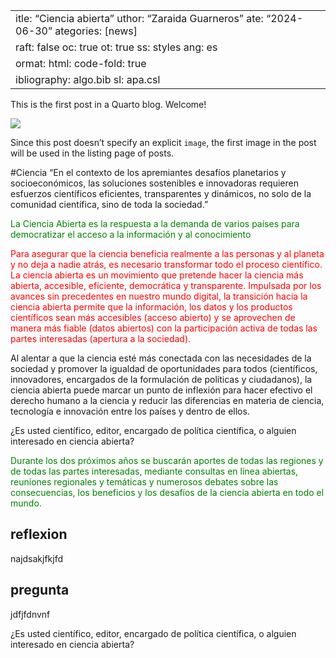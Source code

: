 |                                                                                          |
|-----|
| itle: "Ciencia abierta" uthor: "Zaraida Guarneros" ate: "2024-06-30" ategories: \[news\] |
| raft: false oc: true ot: true ss: styles ang: es                                         |
| ormat: html: code-fold: true                                                             |
| ibliography: algo.bib sl: apa.csl                                                        |

This is the first post in a Quarto blog. Welcome!

![](thumbnail.jpg)

Since this post doesn't specify an explicit `image`, the first image in the post will be used in the listing page of posts.

::: callout-note
#Ciencia "En el contexto de los apremiantes desafíos planetarios y socioeconómicos, las soluciones sostenibles e innovadoras requieren esfuerzos científicos eficientes, transparentes y dinámicos, no solo de la comunidad científica, sino de toda la sociedad."
:::

::: {style="text-align: rigth; color:green;"}
La Ciencia Abierta es la respuesta a la demanda de varios países para democratizar el acceso a la información y al conocimiento
:::

::: callout-warning
::: {style="text-align: rigth; color:red;"}
Para asegurar que la ciencia beneficia realmente a las personas y al planeta y no deja a nadie atrás, es necesario transformar todo el proceso científico. La ciencia abierta es un movimiento que pretende hacer la ciencia más abierta, accesible, eficiente, democrática y transparente. Impulsada por los avances sin precedentes en nuestro mundo digital, la transición hacia la ciencia abierta permite que la información, los datos y los productos científicos sean más accesibles (acceso abierto) y se aprovechen de manera más fiable (datos abiertos) con la participación activa de todas las partes interesadas (apertura a la sociedad).
:::
:::

::: callout-important
Al alentar a que la ciencia esté más conectada con las necesidades de la sociedad y promover la igualdad de oportunidades para todos (científicos, innovadores, encargados de la formulación de políticas y ciudadanos), la ciencia abierta puede marcar un punto de inflexión para hacer efectivo el derecho humano a la ciencia y reducir las diferencias en materia de ciencia, tecnología e innovación entre los países y dentro de ellos.
:::

::: callout-tip
¿Es usted científico, editor, encargado de política científica, o alguien interesado en ciencia abierta?
:::

::: callout-caution
::: {style="text-align: rigth; color:green;"}
Durante los dos próximos años se buscarán aportes de todas las regiones y de todas las partes interesadas, mediante consultas en línea abiertas, reuniones regionales y temáticas y numerosos debates sobre las consecuencias, los beneficios y los desafíos de la ciencia abierta en todo el mundo.
:::
:::

::: panel-tabset
## reflexion

najdsakjfkjfd

## pregunta

jdfjfdnvnf
:::

::: {#def-definir}
¿Es usted científico, editor, encargado de política científica, o alguien interesado en ciencia abierta?
:::
